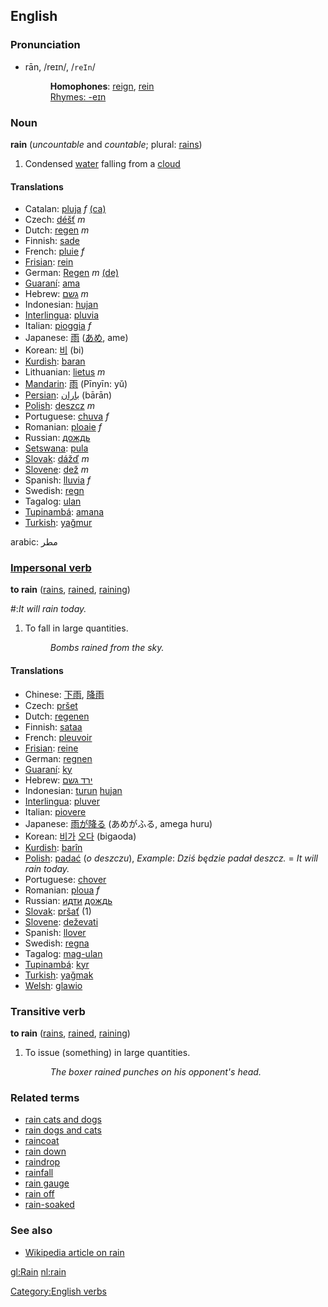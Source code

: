 ==English==
===Pronunciation===
*rān, /reɪn/, /<tt>reIn</tt>/
*:'''Homophones''': [[reign]], [[rein]]
*:[[Rhymes:English:-eɪn|Rhymes: -eɪn]]

=== Noun ===
'''rain''' (''uncountable'' and ''countable''; plural: [[rains]])

#Condensed [[water]] falling from a [[cloud]]

==== Translations ====
*Catalan: [[pluja]] ''f'' [[:ca:pluja|(ca)]] 
*Czech: [[déšť]] ''m''
*Dutch: [[regen]] ''m''
*Finnish: [[sade]]
*French: [[pluie]] ''f''
*[[Frisian]]: [[rein]]
*German: [[Regen]] ''m'' [[:de:Regen|(de)]]
*[[Guaraní]]: [[ama]]
*Hebrew: [[גשם]] ''m''
*Indonesian: [[hujan]]
*[[Interlingua]]: [[pluvia]]
*Italian: [[pioggia]] ''f''
*Japanese: [[雨]] ([[あめ]], ame)
*Korean: [[비]] (bi)
*[[Kurdish]]: [[baran]]
*Lithuanian: [[lietus]] ''m''
*[[Mandarin]]: [[雨]] (Pīnyīn: yǔ)
*[[Persian]]: [[باران]] (bārān)
*[[Polish]]: [[deszcz]] ''m''
*Portuguese: [[chuva]] ''f''
*Romanian: [[ploaie]] ''f''
*Russian: [[дождь]]
*[[Setswana]]: [[pula]]
*[[Slovak]]: [[dážď]] ''m''
*[[Slovene]]: [[dež]] ''m''
*Spanish: [[lluvia]] ''f''
*Swedish: [[regn]]
*Tagalog: [[ulan]]
*[[Tupinambá]]: [[amana]]
*[[Turkish]]: [[yağmur]]
arabic: مطر

=== [[Impersonal verb]] ===
'''to rain''' ([[rains]], [[rained]], [[raining]])

#:''It will rain today.''
# To fall in large quantities.
#:''Bombs rained from the sky.''

==== Translations ====
*Chinese: [[下雨]], [[降雨]]
*Czech: [[pršet]]
*Dutch: [[regenen]]
*Finnish: [[sataa]]
*French: [[pleuvoir]]
*[[Frisian]]: [[reine]]
*German: [[regnen]]
*[[Guaraní]]: [[ky]]
*Hebrew: [[ירד גשם]] 
*Indonesian: [[turun]] [[hujan]]
*[[Interlingua]]: [[pluver]]
*Italian: [[piovere]]
*Japanese: [[雨]]が[[降る]] (あめがふる, amega huru)
*Korean: [[비]]가 [[오다]] (bigaoda)
*[[Kurdish]]: [[barîn]]
*[[Polish]]: [[padać]] (''o deszczu''), ''Example'': ''Dziś będzie padał deszcz.'' = ''It will rain today.''
*Portuguese: [[chover]]
*Romanian: [[ploua]] ''f''
*Russian: [[идти]] [[дождь]]
*[[Slovak]]: [[pršať]] (1)
*[[Slovene]]: [[deževati]]
*Spanish: [[llover]]
*Swedish: [[regna]]
*Tagalog: [[mag-ulan]]
*[[Tupinambá]]: [[kyr]]
*[[Turkish]]: [[yağmak]]
*[[Welsh]]: [[glawio]]

===Transitive verb===
'''to rain''' ([[rains]], [[rained]], [[raining]])

#To issue (something) in large quantities.
#:''The boxer rained punches on his opponent's head.''

===Related terms===
*[[rain cats and dogs]]
*[[rain dogs and cats]]
*[[raincoat]]
*[[rain down]]
*[[raindrop]]
*[[rainfall]]
*[[rain gauge]]
*[[rain off]] <!--be cancelled because of rain-->
*[[rain-soaked]]

===See also===
*[[w:Rain|Wikipedia article on rain]]

[[gl:Rain]]
[[nl:rain]]
[[Category:English verbs]]